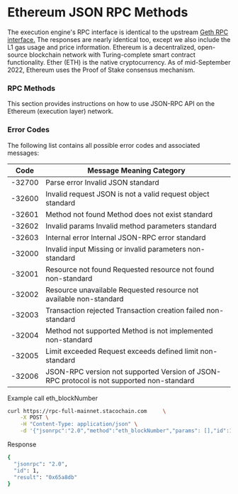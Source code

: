 # Ethereum JSON RPC Methods
The execution engine's RPC interface is identical to the upstream [Geth RPC interface.](https://geth.ethereum.org/docs/rpc/server) The responses are nearly identical too, except we also include the L1 gas usage and price information.
Ethereum is a decentralized, open-source blockchain network with Turing-complete smart contract functionality. Ether (ETH) is the native cryptocurrency. As of mid-September 2022, Ethereum uses the Proof of Stake consensus mechanism.

### RPC Methods
This section provides instructions on how to use JSON-RPC API on the Ethereum (execution layer) network. 

### Error Codes
The following list contains all possible error codes and associated messages:

| Code                        | Message	Meaning	Category                                                                   |
| --------------------------- | ------------------------------------------------------------------------------------------ |
| -32700	|  Parse error	Invalid JSON standard                                                                            |
| -32600	|  Invalid request	JSON is not a valid request object standard                                                  |
| -32601    | 	Method not found Method does not exist standard                                                            |
| -32602    | 	Invalid params Invalid method parameters standard                                                          |
| -32603    | 	Internal error Internal JSON-RPC error standard                                                            |
| -32000    | 	Invalid input Missing or invalid parameters	non-standard                                                   |
| -32001    | 	Resource not found	Requested resource not found non-standard                                              |
| -32002    | 	Resource unavailable Requested resource not available non-standard                                         |
| -32003    | 	Transaction rejected Transaction creation failed non-standard                                              |
| -32004    | 	Method not supported Method is not implemented non-standard                                                |
| -32005    | 	Limit exceeded	Request exceeds defined limit non-standard                                                 |
| -32006	|  JSON-RPC version not supported	Version of JSON-RPC protocol is not supported non-standard                     |


Example call eth_blockNumber

```bash filename="shell" copy
curl https://rpc-full-mainnet.stacochain.com	 \
    -X POST \
    -H "Content-Type: application/json" \
    -d '{"jsonrpc":"2.0","method":"eth_blockNumber","params": [],"id":1}' | jq
```

Response 

```bash filename="shell" copy
{
  "jsonrpc": "2.0",
  "id": 1,
  "result": "0x65a8db"
}
```